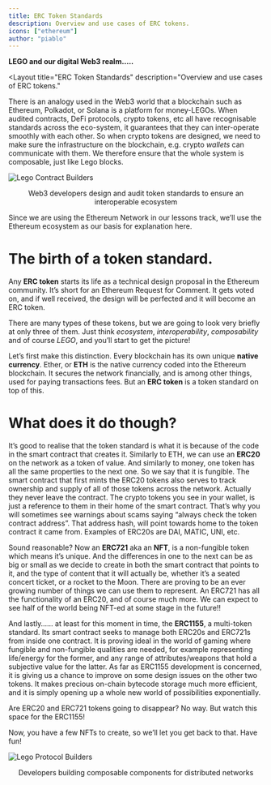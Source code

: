 ```yaml
---
title: ERC Token Standards
description: Overview and use cases of ERC tokens.
icons: ["ethereum"]
author: "piablo"
---
```


**LEGO and our digital Web3 realm…..**


<Layout
    title="ERC Token Standards" 
    description="Overview and use cases of ERC tokens." 
>
<LessonHeader title="What are token standards and why do we need them?" />

There is an analogy used in the Web3 world that a blockchain such as Ethereum,
Polkadot, or Solana is a platform for money-LEGOs. When audited contracts, DeFi
protocols, crypto tokens, etc all have recognisable standards across the
eco-system, it guarantees that they can inter-operate smoothly with each other.
So when crypto tokens are designed, we need to make sure the infrastructure on
the blockchain, e.g. crypto _wallets_ can communicate with them. We therefore
ensure that the whole system is composable, just like Lego blocks.

![Lego Contract Builders](/assets/lessons/token-standards/LegoPair2.png)

<center>
  Web3 developers design and audit token standards to ensure an interoperable
  ecosystem
</center>

Since we are using the Ethereum Network in our lessons track, we’ll use the
Ethereum ecosystem as our basis for explanation here.

# The birth of a token standard.

Any **ERC token** starts its life as a technical design proposal in the Ethereum
community. It’s short for an Ethereum Request for Comment. It gets voted on, and
if well received, the design will be perfected and it will become an ERC token.

There are many types of these tokens, but we are going to look very briefly at
only three of them. Just think _ecosystem_, _interoperability_, _composability_
and of course _LEGO_, and you’ll start to get the picture!

Let’s first make this distinction. Every blockchain has its own unique **native
currency**. Ether, or **ETH** is the native currency coded into the Ethereum
blockchain. It secures the network financially, and is among other things, used
for paying transactions fees. But an **ERC token** is a token standard on top of
this.

# What does it do though?

It’s good to realise that the token standard is what it is because of the code
in the smart contract that creates it. Similarly to ETH, we can use an **ERC20**
on the network as a token of value. And similarly to money, one token has all
the same properties to the next one. So we say that it is fungible. The smart
contract that first mints the ERC20 tokens also serves to track ownership and
supply of all of those tokens across the network. Actually they never leave the
contract. The crypto tokens you see in your wallet, is just a reference to them
in their home of the smart contract. That’s why you will sometimes see warnings
about scams saying “always check the token contract address”. That address hash,
will point towards home to the token contract it came from. Examples of ERC20s
are DAI, MATIC, UNI, etc.

Sound reasonable? Now an **ERC721** aka an **NFT**, is a non-fungible token
which means it’s unique. And the differences in one to the next can be as big or
small as we decide to create in both the smart contract that points to it, and
the type of content that it will actually be, whether it’s a seated concert
ticket, or a rocket to the Moon. There are proving to be an ever growing number
of things we can use them to represent. An ERC721 has all the functionality of
an ERC20, and of course much more. We can expect to see half of the world being
NFT-ed at some stage in the future!!

And lastly…… at least for this moment in time, the **ERC1155**, a multi-token
standard. Its smart contract seeks to manage both ERC20s and ERC721s from inside
one contract. It is proving ideal in the world of gaming where fungible and
non-fungible qualities are needed, for example representing life/energy for the
former, and any range of attributes/weapons that hold a subjective value for the
latter. As far as ERC1155 development is concerned, it is giving us a chance to
improve on some design issues on the other two tokens. It makes precious
on-chain bytecode storage much more efficient, and it is simply opening up a
whole new world of possibilities exponentially.

Are ERC20 and ERC721 tokens going to disappear? No way. But watch this space for
the ERC1155!

Now, you have a few NFTs to create, so we’ll let you get back to that. Have fun!

![Lego Protocol Builders](/assets/lessons/token-standards/NFT.LegoBuilders2.png)

<center>
  Developers building composable components for distributed networks
</center>
</Layout>
